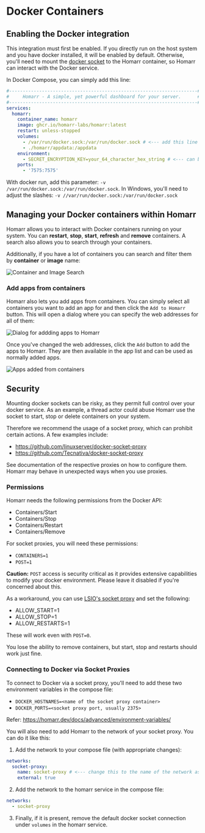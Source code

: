 # Docker Containers
## Enabling the Docker integration
This integration must first be enabled.
If you directly run on the host system and you have docker installed, it will be enabled by default.
Otherwise, you'll need to mount the [docker socket](https://docs.docker.com/engine/security/protect-access/) to the Homarr container,
so Homarr can interact with the Docker service.

In Docker Compose, you can simply add this line:

```yaml {10}
#---------------------------------------------------------------------#
#     Homarr - A simple, yet powerful dashboard for your server.      #
#---------------------------------------------------------------------#
services:
  homarr:
    container_name: homarr
    image: ghcr.io/homarr-labs/homarr:latest
    restart: unless-stopped
    volumes:
      - /var/run/docker.sock:/var/run/docker.sock # <--- add this line here!
      - ./homarr/appdata:/appdata
    environment:
      - SECRET_ENCRYPTION_KEY=your_64_character_hex_string # <--- can be generated with `openssl rand -hex 32`
    ports:
      - '7575:7575'
```

With docker run, add this parameter: `-v /var/run/docker.sock:/var/run/docker.sock`.
In Windows, you'll need to adjust the slashes: `-v //var/run/docker.sock:/var/run/docker.sock`

## Managing your Docker containers within Homarr
Homarr allows you to interact with Docker containers running on your system.
You can **restart**, **stop**, **start**, **refresh** and **remove** containers.
A search also allows you to search through your containers.

Additionally, if you have a lot of containers you can search and filter them by **container** or **image** name:

![Container and Image Search](img/containers/container-and-image-search.png)

### Add apps from containers

Homarr also lets you add apps from containers. You can simply select all containers you want to add an app for and then click the `Add to Homarr` button.
This will open a dialog where you can specify the web addresses for all of them:

![Dialog for addding apps to Homarr](img/containers/add-to-homarr-dialog.png)

Once you've changed the web addresses, click the `Add` button to add the apps to Homarr.
They are then available in the app list and can be used as normally added apps.

![Apps added from containers](img/containers/add-to-homarr-apps.png)

## Security
Mounting docker sockets can be risky, as they permit full control over your docker service.
As an example, a thread actor could abuse Homarr use the socket to start, stop or delete containers on your system.

Therefore we recommend the usage of a socket proxy, which can prohibit certain actions.
A few examples include:
- https://github.com/linuxserver/docker-socket-proxy
- https://github.com/Tecnativa/docker-socket-proxy

See documentation of the respective proxies on how to configure them.
Homarr may behave in unexpected ways when you use proxies.

### Permissions
Homarr needs the following permissions from the Docker API:
- Containers/Start
- Containers/Stop
- Containers/Restart
- Containers/Remove

For socket proxies, you will need these permissions:
- `CONTAINERS=1`
- `POST=1`

**Caution:** `POST` access is security critical as it provides extensive capabilities to modify your docker environment. Please leave it disabled if you're concerned about this.

As a workaround, you can use [LSIO's socket proxy](https://github.com/linuxserver/docker-socket-proxy) and set the following:
- ALLOW_START=1
- ALLOW_STOP=1
- ALLOW_RESTARTS=1

These will work even with `POST=0`. 

You lose the ability to remove containers, but start, stop and restarts should work just fine.

### Connecting to Docker via Socket Proxies
To connect to Docker via a socket proxy, you'll need to add these two environment variables in the compose file:
- `DOCKER_HOSTNAMES=<name of the socket proxy container>`
- `DOCKER_PORTS=<socket proxy port, usually 2375>`

Refer: https://homarr.dev/docs/advanced/environment-variables/

You will also need to add Homarr to the network of your socket proxy. You can do it like this:
1. Add the network to your compose file (with appropriate changes):
```yaml
networks:
  socket-proxy:
    name: socket-proxy # <--- change this to the name of the network as set up by the socket proxy
    external: true
```

2. Add the network to the homarr service in the compose file:
```yaml
networks:
  - socket-proxy
```

3. Finally, if it is present, remove the default docker socket connection under `volumes` in the homarr service.
